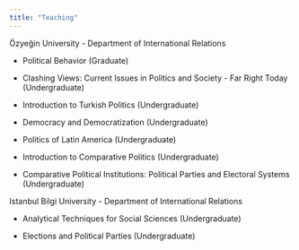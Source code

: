 ```yaml
---
title: "Teaching"
---
```



Özyeğin University - Department of International Relations

* Political Behavior (Graduate)

* Clashing Views: Current Issues in Politics and Society - Far Right Today (Undergraduate)

* Introduction to Turkish Politics (Undergraduate)

* Democracy and Democratization (Undergraduate)

* Politics of Latin America (Undergraduate)

* Introduction to Comparative Politics (Undergraduate)

* Comparative Political Institutions: Political Parties and Electoral Systems (Undergraduate)

Istanbul Bilgi University - Department of International Relations

* Analytical Techniques for Social Sciences (Undergraduate)

* Elections and Political Parties (Undergraduate)

 